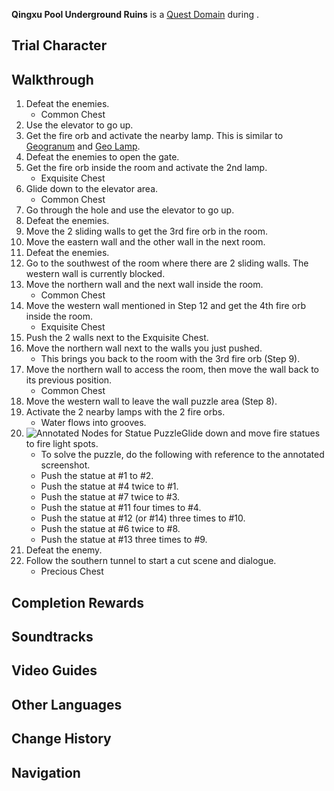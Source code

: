 {{Domain Infobox
|image        = Domain Qingxu Pool Underground Ruins.png
|type         = Quest
|description  = These ruins have been here for a very long time indeed, and digging here has temporarily ceased due to hard rocks blocking the path. It is said that rare treasures may be found below.
|quest        = Foregone Conclusion
|quest_type   = Story
|region       = Liyue
|area         = Lisha
|subarea      = Qingxu Pool
|requiredAR   = 40
|recLevel     = 
|recElements  = Hydro, Geo
|trial        = Yelan
}}
'''Qingxu Pool Underground Ruins''' is a [[Quest Domain]] during {{Quest|Foregone Conclusion}}.

==Trial Character==
{{Trial Character
|wl                      = 5,6,8
|character_name          = Yelan
|character_level5        = 71
|character_level6        = 82
|character_level8        = 90
|constellation5          = 3
|constellation6          = 3
|constellation8          = 3
|weapon_name             = Aqua Simulacra
|weapon_level5           = 71
|weapon_level6           = 82
|weapon_level8           = 90
|refinement5             = 1
|refinement6             = 1
|refinement8             = 1
|artifact_flower         = Royal Flora
|artifact_feather        = Royal Plume
|artifact_sands          = Royal Pocket Watch
|artifact_goblet         = Royal Silver Urn
|artifact_circlet        = Royal Masque
|artifact_level5         = 16
|artifact_level6         = 20
|artifact_level8         = 20
|set1_5                  = Noblesse Oblige
|set1_6                  = Noblesse Oblige
|set1_8                  = Noblesse Oblige
|set1_piece_bonus_5      = 4
|set1_piece_bonus_6      = 4
|set1_piece_bonus_8      = 4
|normal_attack_talent5   = 5
|normal_attack_talent6   = 6
|normal_attack_talent8   = 8
|elemental_skill_talent5 = 5
|elemental_skill_talent6 = 6
|elemental_skill_talent8 = 8
|elemental_burst_talent5 = 8
|elemental_burst_talent6 = 9
|elemental_burst_talent8 = 11 <!-- 8 + 3 from constellation) -->
<!-- HP below is estimated by removing the conditional buff from Turn Control -->
|hp5                     = 24,437
|hp6                     = 26,430 <!--estimate based off 4 elem bonus-->
<!-- NOTE: HP will be higher due to passive (32,545, 33,412, 34,276, 36,013 with 1, 2, 3, 4 elements respectively) -->
|hp8                     = 31,675
|atk5                    = 1,356
|atk6                    = 1,622
|atk8                    = 1,692
|def5                    = 508
|def6                    = 627
|def8                    = 662
|em5                     = 42
|em6                     = 105
|em8                     = 105
|er5                     = 135.0%
|er6                     = 135.0%
|er8                     = 135.0%
|crit_rate5              = 66.2%
|crit_rate6              = 76.3%
|crit_rate8              = 76.3%
|crit_dmg5               = 164.6%
|crit_dmg6               = 172.4%
|crit_dmg8               = 180.1%
}}

==Walkthrough==
# Defeat the enemies. {{Enemy List|Pyro Abyss Mage;Hilichurl Fighter;Hilichurl Shooter;Blazing Axe Mitachurl}}
#* Common Chest
# Use the elevator to go up.
# Get the fire orb and activate the nearby lamp. This is similar to [[Geogranum]] and [[Geo Lamp]].
# Defeat the enemies to open the gate. {{Enemy List|Geovishap Hatchling*2}}
# Get the fire orb inside the room and activate the 2nd lamp.
#* Exquisite Chest
# Glide down to the elevator area.
#* Common Chest
# Go through the hole and use the elevator to go up.
# Defeat the enemies. {{Enemy List|Pyro Hilichurl Shooter*2;Hilichurl Fighter}}
# Move the 2 sliding walls to get the 3rd fire orb in the room.
# Move the eastern wall and the other wall in the next room.
# Defeat the enemies. {{Enemy List|Hilichurl Shooter*3;Pyro Abyss Mage}}
# Go to the southwest of the room where there are 2 sliding walls. The western wall is currently blocked.
#Move the northern wall and the next wall inside the room.
#* Common Chest
# Move the western wall mentioned in Step 12 and get the 4th fire orb inside the room.
#* Exquisite Chest
# Push the 2 walls next to the Exquisite Chest.
# Move the northern wall next to the walls you just pushed.
#*This brings you back to the room with the 3rd fire orb (Step 9).
# Move the northern wall to access the room, then move the wall back to its previous position.
#* Common Chest
# Move the western wall to leave the wall puzzle area (Step 8).
# Activate the 2 nearby lamps with the 2 fire orbs.
#* Water flows into grooves.
# [[File:Qingxu Pool Underground Ruins Statue Puzzle.jpg|thumb|Annotated Nodes for Statue Puzzle]]Glide down and move fire statues to fire light spots.
#* To solve the puzzle, do the following with reference to the annotated screenshot.
#* Push the statue at #1 to #2.
#* Push the statue at #4 twice to #1.
#* Push the statue at #7 twice to #3.
#* Push the statue at #11 four times to #4.
#* Push the statue at #12 (or #14) three times to #10.
#* Push the statue at #6 twice to #8.
#* Push the statue at #13 three times to #9.
# Defeat the enemy. {{Enemy List|Stonehide Lawachurl*1}}
# Follow the southern tunnel to start a cut scene and dialogue.
#* Precious Chest

==Completion Rewards==
{{Card|Varunada Lazurite Fragment|1}}
{{Card|Adventurer's Experience|2}}
{{Card|Mystic Enhancement Ore|2}}
{{Card|Mora|10,000}}

==Soundtracks==
{{Soundtracks by Category Table|type=domain}}

==Video Guides==
{{EVT
|video1   = https://youtu.be/xp4RXJMjx5U
|caption1 = Qingxu Pool Underground Ruins Guide (7 Chests)
}}

==Other Languages==
{{Other Languages
|en      = Qingxu Pool Underground Ruins
|zhs     = 青墟浦地下遗迹
|zhs_rm  = Qīngxū-pǔ Dìxià Yíjì
|zht     = 青墟浦地下遺蹟
|zht_rm  = Qīngxū-pǔ Dìxià Yíjī
|zh_tl   = Underground Ruins of Qingxu Pool
|ja      = 青墟浦地下遺跡
|ja_rm   = Seikyo-ura Chika Iseki
|ja_tl   = Underground Ruins of Qingxu Pool
|ko      = 청허포 지하 유적
|ko_tl   = Qingxu Pool Underground Ruins
|es      = Ruinas subterráneas del Estanque Chingxu
|es_tl   = Underground Ruins of the Qingxu Pond
|fr      = Ruines souterraines de la Ravine Qingxu
|fr_tl   = Underground Ruins of the Qingxu Pool
|ru      = Подземные руины озера Цинсю
|ru_tl   = Underground Ruins of Qingxu Lake
|th      = โบราณสถานใต้ Qingxu Pool
|th_rm   = 
|th_tl   = 
|vi      = Di Tích Ngầm Cửa Biển Thanh Hư
|vi_tl   =Underground Ruins of Qingxu Ocean 
|de      = Unterirdische Ruine des Qingxu-Tümpels
|de_tl   = Underground Ruin of the Qingxu Pool
|id      = Reruntuhan Bawah Tanah Qingxu Pool
|id_tl   = Qingxu Pool Underground Ruins
|pt      = Ruínas Subterrâneas da Piscina de Qingxu
|pt_tl   = 
|tr      = Qingxu Göleti Yer Altı Harabeleri
|tr_tl   = 
|it      = Rovine sotterranee del Lago Qingxu
|it_tl   = 
}}

==Change History==
{{Change History|2.7}}

==Navigation==
{{Domain Navbox|Temporary}}